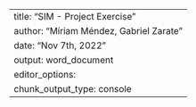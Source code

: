 ---
title: "SIM - Project Exercise"
author: "Míriam Méndez, Gabriel Zarate"
date: "Nov 7th, 2022"
output: word_document
editor_options: 
  chunk_output_type: console
---
